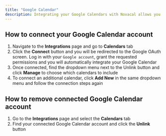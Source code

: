 ```yaml
---
title: "Google Calendar"
description: Integrating your Google Calendars with Novacal allows you to sync your existing calendar events and avoid double bookings. Follow the steps below to connect or disconnect your Google Calendar accounts.
---
```


## How to connect your Google Calendar account

1. Navigate to the **Integrations** page and go to **Calendars** tab
2. Click the **Connect** button and you will be redirected to the Google OAuth screen. Log in with your `Google account`, grant the requested permissions and you will automatically integrate your Google Calendar
3. Once connected, find the dropdown menu next to the Unlink button and click **Manage** to choose which calendars to include
4. To connect an additional calendar, click **Add New** in the same dropdown menu and follow the connection steps again

## How to remove connected Google Calendar account

1. Go to the **Integrations** page and select the **Calendars** tab
2. Find your connected Google Calendar account and click the **Unlink** button
